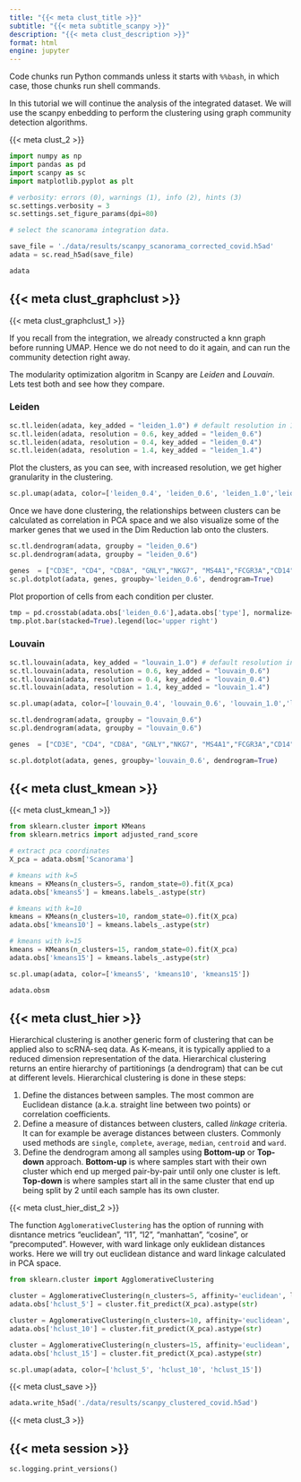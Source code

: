 ```yaml
---
title: "{{< meta clust_title >}}"
subtitle: "{{< meta subtitle_scanpy >}}"
description: "{{< meta clust_description >}}"
format: html
engine: jupyter
---
```


::: {.callout-note}
Code chunks run Python commands unless it starts with `%%bash`, in which case, those chunks run shell commands.
:::

In this tutorial we will continue the analysis of the integrated dataset. We will use the scanpy enbedding to perform the clustering using graph community detection algorithms.

{{< meta clust_2 >}}

```python
import numpy as np
import pandas as pd
import scanpy as sc
import matplotlib.pyplot as plt

# verbosity: errors (0), warnings (1), info (2), hints (3)
sc.settings.verbosity = 3             
sc.settings.set_figure_params(dpi=80)
```

```python
# select the scanorama integration data.

save_file = './data/results/scanpy_scanorama_corrected_covid.h5ad'
adata = sc.read_h5ad(save_file)

adata
```

## {{< meta clust_graphclust >}}

{{< meta clust_graphclust_1 >}}

If you recall from the integration, we already constructed a knn graph before running UMAP. Hence we do not need to do it again, and can run the community detection right away.

The modularity optimization algoritm in Scanpy are *Leiden* and *Louvain*. Lets test both and see how they compare.

### Leiden

```python
sc.tl.leiden(adata, key_added = "leiden_1.0") # default resolution in 1.0
sc.tl.leiden(adata, resolution = 0.6, key_added = "leiden_0.6")
sc.tl.leiden(adata, resolution = 0.4, key_added = "leiden_0.4")
sc.tl.leiden(adata, resolution = 1.4, key_added = "leiden_1.4")
```

Plot the clusters, as you can see, with increased resolution, we get higher granularity in the clustering.

```python
sc.pl.umap(adata, color=['leiden_0.4', 'leiden_0.6', 'leiden_1.0','leiden_1.4'])
```

Once we have done clustering, the relationships between clusters can be calculated as correlation in PCA space and we also visualize some of the marker genes that we used in the Dim Reduction lab onto the clusters.

```python
sc.tl.dendrogram(adata, groupby = "leiden_0.6")
sc.pl.dendrogram(adata, groupby = "leiden_0.6")

genes  = ["CD3E", "CD4", "CD8A", "GNLY","NKG7", "MS4A1","FCGR3A","CD14","LYZ","CST3","MS4A7","FCGR1A"]
sc.pl.dotplot(adata, genes, groupby='leiden_0.6', dendrogram=True)
```

Plot proportion of cells from each condition per cluster.

```python
tmp = pd.crosstab(adata.obs['leiden_0.6'],adata.obs['type'], normalize='index')
tmp.plot.bar(stacked=True).legend(loc='upper right')
```

### Louvain

```python
sc.tl.louvain(adata, key_added = "louvain_1.0") # default resolution in 1.0
sc.tl.louvain(adata, resolution = 0.6, key_added = "louvain_0.6")
sc.tl.louvain(adata, resolution = 0.4, key_added = "louvain_0.4")
sc.tl.louvain(adata, resolution = 1.4, key_added = "louvain_1.4")

sc.pl.umap(adata, color=['louvain_0.4', 'louvain_0.6', 'louvain_1.0','louvain_1.4'])

sc.tl.dendrogram(adata, groupby = "louvain_0.6")
sc.pl.dendrogram(adata, groupby = "louvain_0.6")

genes  = ["CD3E", "CD4", "CD8A", "GNLY","NKG7", "MS4A1","FCGR3A","CD14","LYZ","CST3","MS4A7","FCGR1A"]

sc.pl.dotplot(adata, genes, groupby='louvain_0.6', dendrogram=True)
```

## {{< meta clust_kmean >}}

{{< meta clust_kmean_1 >}}

```python
from sklearn.cluster import KMeans
from sklearn.metrics import adjusted_rand_score

# extract pca coordinates
X_pca = adata.obsm['Scanorama'] 

# kmeans with k=5
kmeans = KMeans(n_clusters=5, random_state=0).fit(X_pca) 
adata.obs['kmeans5'] = kmeans.labels_.astype(str)

# kmeans with k=10
kmeans = KMeans(n_clusters=10, random_state=0).fit(X_pca) 
adata.obs['kmeans10'] = kmeans.labels_.astype(str)

# kmeans with k=15
kmeans = KMeans(n_clusters=15, random_state=0).fit(X_pca) 
adata.obs['kmeans15'] = kmeans.labels_.astype(str)

sc.pl.umap(adata, color=['kmeans5', 'kmeans10', 'kmeans15'])

adata.obsm
```

## {{< meta clust_hier >}}

Hierarchical clustering is another generic form of clustering that can be applied also to scRNA-seq data. As K-means, it is typically applied to a reduced dimension representation of the data. Hierarchical clustering returns an entire hierarchy of partitionings (a dendrogram) that can be cut at different levels. Hierarchical clustering is done in these steps:

1. Define the distances between samples. The most common are Euclidean distance (a.k.a. straight line between two points) or correlation coefficients.
2. Define a measure of distances between clusters, called *linkage* criteria. It can for example be average distances between clusters. Commonly used methods are `single`, `complete`, `average`, `median`, `centroid` and `ward`.
3. Define the dendrogram among all samples using **Bottom-up** or **Top-down** approach. **Bottom-up** is where samples start with their own cluster which end up merged pair-by-pair until only one cluster is left. **Top-down** is where samples start all in the same cluster that end up being split by 2 until each sample has its own cluster.

{{< meta clust_hier_dist_2 >}}

The function `AgglomerativeClustering` has the option of running with disntance metrics “euclidean”, “l1”, “l2”, “manhattan”, “cosine”, or “precomputed". However, with ward linkage only euklidean distances works. Here we will try out euclidean distance and ward linkage calculated in PCA space.

```python
from sklearn.cluster import AgglomerativeClustering

cluster = AgglomerativeClustering(n_clusters=5, affinity='euclidean', linkage='ward')
adata.obs['hclust_5'] = cluster.fit_predict(X_pca).astype(str)

cluster = AgglomerativeClustering(n_clusters=10, affinity='euclidean', linkage='ward')
adata.obs['hclust_10'] = cluster.fit_predict(X_pca).astype(str)

cluster = AgglomerativeClustering(n_clusters=15, affinity='euclidean', linkage='ward')
adata.obs['hclust_15'] = cluster.fit_predict(X_pca).astype(str)

sc.pl.umap(adata, color=['hclust_5', 'hclust_10', 'hclust_15'])
```

{{< meta clust_save >}}

```python
adata.write_h5ad('./data/results/scanpy_clustered_covid.h5ad')
```

:::{.callout-note title="Discuss"}
{{< meta clust_3 >}}
:::

## {{< meta session >}}

```python
sc.logging.print_versions()
```
